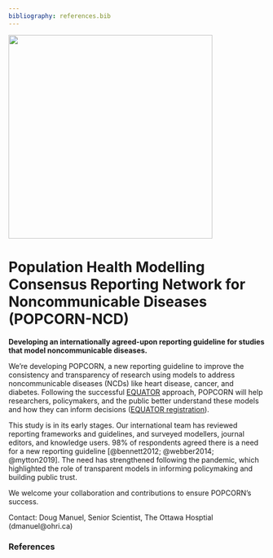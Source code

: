 ```yaml
---
bibliography: references.bib
---
```


::: centered_content
![](assets/logo-SVG/popcorn_main-wordmark.svg){width="400"}

# Population Health Modelling Consensus Reporting Network for Noncommunicable Diseases (POPCORN-NCD)

**Developing an internationally agreed-upon reporting guideline for studies that model noncommunicable diseases.**
:::

We're developing POPCORN, a new reporting guideline to improve the consistency and transparency of research using models to address noncommunicable diseases (NCDs) like heart disease, cancer, and diabetes. Following the successful [EQUATOR](https://www.equator-network.org) approach, POPCORN will help researchers, policymakers, and the public better understand these models and how they can inform decisions ([EQUATOR registration](https://www.equator-network.org/library/reporting-guidelines-under-development/reporting-guidelines-under-development-for-other-study-designs/#NCD)).

This study is in its early stages. Our international team has reviewed reporting frameworks and guidelines, and surveyed modellers, journal editors, and knowledge users. 98% of respondents agreed there is a need for a new reporting guideline [@bennett2012; @webber2014; @mytton2019]. The need has strengthened following the pandemic, which highlighted the role of transparent models in informing policymaking and building public trust.

We welcome your collaboration and contributions to ensure POPCORN's success. 

Contact: Doug Manuel, Senior Scientist, The Ottawa Hosptial (dmanuel\@ohri.ca)



### References

::: {#refs}
:::
